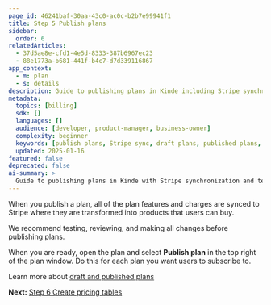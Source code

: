 ```yaml
---
page_id: 46241baf-30aa-43c0-ac0c-b2b7e99941f1
title: Step 5 Publish plans
sidebar:
  order: 6
relatedArticles:
  - 37d5ae8e-cfd1-4e5d-8333-387b6967ec23
  - 88e1773a-b681-441f-b4c7-d7d339116867
app_context:
  - m: plan
  - s: details
description: Guide to publishing plans in Kinde including Stripe synchronization and best practices for testing before publication.
metadata:
  topics: [billing]
  sdk: []
  languages: []
  audience: [developer, product-manager, business-owner]
  complexity: beginner
  keywords: [publish plans, Stripe sync, draft plans, published plans, plan testing]
  updated: 2025-01-16
featured: false
deprecated: false
ai-summary: >
  Guide to publishing plans in Kinde with Stripe synchronization and testing best practices.
---
```


When you publish a plan, all of the plan features and charges are synced to Stripe where they are transformed into products that users can buy. 

We recommend testing, reviewing, and making all changes before publishing plans. 

When you are ready, open the plan and select **Publish plan** in the top right of the plan window. Do this for each plan you want users to subscribe to.

Learn more about [draft and published plans](/billing/manage-plans/about-plans/)

**Next:** [Step 6 Create pricing tables](/billing/get-started/add-pricing-table/)
